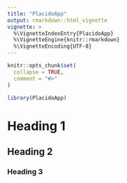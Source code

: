 ```yaml
---
title: "PlacidoApp"
output: rmarkdown::html_vignette
vignette: >
  %\VignetteIndexEntry{PlacidoApp}
  %\VignetteEngine{knitr::rmarkdown}
  %\VignetteEncoding{UTF-8}
---
```


```r
knitr::opts_chunk$set(
  collapse = TRUE,
  comment = "#>"
)
```

```r
library(PlacidoApp)
```

# Heading 1
## Heading 2
### Heading 3
